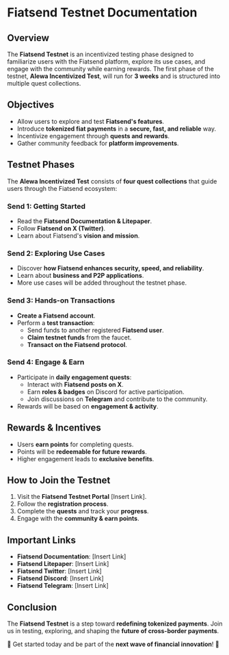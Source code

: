 # Fiatsend Testnet Documentation

## Overview

The **Fiatsend Testnet** is an incentivized testing phase designed to familiarize users with the Fiatsend platform, explore its use cases, and engage with the community while earning rewards. The first phase of the testnet, **Alewa Incentivized Test**, will run for **3 weeks** and is structured into multiple quest collections.

## Objectives

- Allow users to explore and test **Fiatsend's features**.
- Introduce **tokenized fiat payments** in a **secure, fast, and reliable** way.
- Incentivize engagement through **quests and rewards**.
- Gather community feedback for **platform improvements**.

## Testnet Phases

The **Alewa Incentivized Test** consists of **four quest collections** that guide users through the Fiatsend ecosystem:

### **Send 1: Getting Started**

- Read the **Fiatsend Documentation & Litepaper**.
- Follow **Fiatsend on X (Twitter)**.
- Learn about Fiatsend's **vision and mission**.

### **Send 2: Exploring Use Cases**

- Discover **how Fiatsend enhances security, speed, and reliability**.
- Learn about **business and P2P applications**.
- More use cases will be added throughout the testnet phase.

### **Send 3: Hands-on Transactions**

- **Create a Fiatsend account**.
- Perform a **test transaction**:
  - Send funds to another registered **Fiatsend user**.
  - **Claim testnet funds** from the faucet.
  - **Transact on the Fiatsend protocol**.

### **Send 4: Engage & Earn**

- Participate in **daily engagement quests**:
  - Interact with **Fiatsend posts on X**.
  - Earn **roles & badges** on Discord for active participation.
  - Join discussions on **Telegram** and contribute to the community.
- Rewards will be based on **engagement & activity**.

## Rewards & Incentives

- Users **earn points** for completing quests.
- Points will be **redeemable for future rewards**.
- Higher engagement leads to **exclusive benefits**.

## How to Join the Testnet

1. Visit the **Fiatsend Testnet Portal** [Insert Link].
2. Follow the **registration process**.
3. Complete the **quests** and track your **progress**.
4. Engage with the **community & earn points**.

## Important Links

- **Fiatsend Documentation**: [Insert Link]
- **Fiatsend Litepaper**: [Insert Link]
- **Fiatsend Twitter**: [Insert Link]
- **Fiatsend Discord**: [Insert Link]
- **Fiatsend Telegram**: [Insert Link]

## Conclusion

The **Fiatsend Testnet** is a step toward **redefining tokenized payments**. Join us in testing, exploring, and shaping the **future of cross-border payments**.

🚀 Get started today and be part of the **next wave of financial innovation**! 🚀
